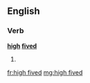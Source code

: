 ==English==
===Verb===
'''[[high]] [[fived]]'''

# {{past of|[[high five]]}}

[[fr:high fived]]
[[mg:high fived]]